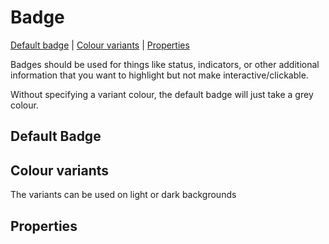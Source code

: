 
<Meta of={stories} />

# Badge

[Default badge](#default-badge) | [Colour variants](#colour-variants) | [Properties](#properties)

Badges should be used for things like status, indicators, or other additional information that you want to highlight but not make interactive/clickable.

Without specifying a variant colour, the default badge will just take a grey colour.

## Default Badge

<Canvas>
  <Story id="components-badge--default-badge" />
</Canvas>

## Colour variants

The variants can be used on light or dark backgrounds

<Canvas>
  <Story id="components-badge--colour-variants" />
</Canvas>

## Properties

<Controls />
